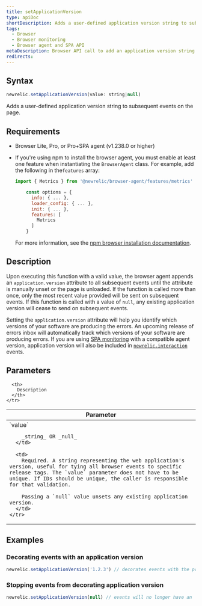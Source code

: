 ```yaml
---
title: setApplicationVersion
type: apiDoc
shortDescription: Adds a user-defined application version string to subsequent events on the page.
tags:
  - Browser
  - Browser monitoring
  - Browser agent and SPA API
metaDescription: Browser API call to add an application version string to subsequent events on the page.
redirects:
---
```


## Syntax

```js
newrelic.setApplicationVersion(value: string|null)
```

Adds a user-defined application version string to subsequent events on the page.

## Requirements

* Browser Lite, Pro, or Pro+SPA agent (v1.238.0 or higher)
* If you're using npm to install the browser agent, you must enable at least one feature when instantiating the `BrowserAgent` class. For example, add the following in the`features` array:

  ```js
  import { Metrics } from '@newrelic/browser-agent/features/metrics'

      const options = {
        info: { ... },
        loader_config: { ... },
        init: { ... },
        features: [
          Metrics
        ]
      }
  ```

  For more information, see the [npm browser installation documentation](https://www.npmjs.com/package/@newrelic/browser-agent#new-relic-browser-agent).

## Description

Upon executing this function with a valid value, the browser agent appends an `application.version` attribute to all subsequent events until the attribute is manually unset or the page is unloaded. If the function is called more than once, only the most recent value provided will be sent on subsequent events. If this function is called with a value of `null`, any existing application version will cease to send on subsequent events.

Setting the `application.version` attribute will help you identify which versions of your software are producing the errors. An upcoming release of errors inbox will automatically track which versions of your software are producing errors. If you are using [SPA monitoring](/docs/browser/single-page-app-monitoring/get-started/welcome-single-page-app-monitoring) with a compatible agent version, application version will also be included in [`newrelic.interaction`](/docs/browser/new-relic-browser/browser-agent-apis/browser-spa-api-newrelicinteraction) events.

## Parameters

<table>
  <thead>
    <tr>
      <th width="25%">
        Parameter
      </th>

      <th>
        Description
      </th>
    </tr>
  </thead>

  <tbody>
    <tr>
      <td>
        `value`

        _string_ OR _null_
      </td>

      <td>
        Required. A string representing the web application's version, useful for tying all browser events to specific release tags. The `value` parameter does not have to be unique. If IDs should be unique, the caller is responsible for that validation.

        Passing a `null` value unsets any existing application version.
      </td>
    </tr>
  </tbody>
</table>

## Examples

### Decorating events with an application version

```js
newrelic.setApplicationVersion('1.2.3') // decorates events with the property 'application.version':'1.2.3'
```

### Stopping events from decorating application version

```js
newrelic.setApplicationVersion(null) // events will no longer have an 'application.version' property set
```
